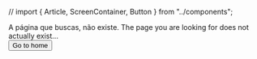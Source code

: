 // import { Article, ScreenContainer, Button } from "../components";

<Article style={{ textAlign: "center", overflow: "hidden" }}>
  <ScreenContainer mt={5} position="relative">
    <x.h1 m={0}>A página que buscas, não existe.</x.h1>
    <x.img
      alt="Leak illustration"
      src={notFoundImageURL}
      w={500}
      h="auto"
      mt={{ xs: "-20%", md: -100 }}
      mb={{ xs: "-10%", md: -30 }}
    />
    <x.p my={3} mx="auto" fontSize="1.5em">
      The page you are looking for does not actually exist...
    </x.p>
    <div>
      <Button as={Link} to="/">
        Go to home
      </Button>
    </div>
  </ScreenContainer>
</Article>
